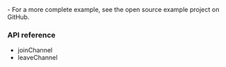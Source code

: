 <PlatformWrapper platform="macos">
- For a more complete example, see the <Link to="{{GLOBAL.MACOS_API_EXAMPLES_ROOT}}">open source  <Vpd k="PRODUCT"/> example project</Link> on GitHub.

### API reference

- <Link to="{{Global.API_REF_MACOS_ROOT_RTC_ENGINE_KIT_VOICE_SDK}}/joinchannel(bytoken:channelid:info:uid:joinsuccess:)">joinChannel</Link>

- <Link to="{{Global.API_REF_MACOS_ROOT_RTC_ENGINE_KIT_VOICE_SDK}}/leavechannel(_:)">leaveChannel</Link>

</PlatformWrapper>

